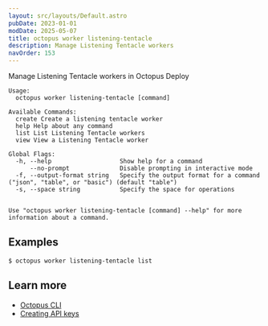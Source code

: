 ```yaml
---
layout: src/layouts/Default.astro
pubDate: 2023-01-01
modDate: 2025-05-07
title: octopus worker listening-tentacle
description: Manage Listening Tentacle workers
navOrder: 153
---
```


Manage Listening Tentacle workers in Octopus Deploy

```
Usage:
  octopus worker listening-tentacle [command]

Available Commands:
  create Create a listening tentacle worker
  help Help about any command
  list List Listening Tentacle workers
  view View a Listening Tentacle worker

Global Flags:
  -h, --help                   Show help for a command
      --no-prompt              Disable prompting in interactive mode
  -f, --output-format string   Specify the output format for a command ("json", "table", or "basic") (default "table")
  -s, --space string           Specify the space for operations


Use "octopus worker listening-tentacle [command] --help" for more information about a command.
```

## Examples

<SamplesInstance />

```
$ octopus worker listening-tentacle list

```

## Learn more

- [Octopus CLI](/docs/octopus-rest-api/cli)
- [Creating API keys](/docs/octopus-rest-api/how-to-create-an-api-key)